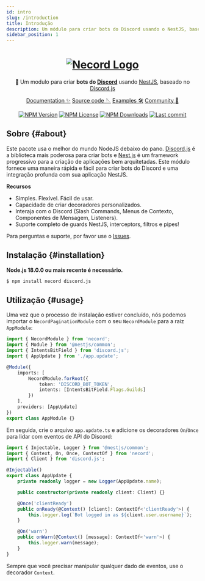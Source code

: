 ```yaml
---
id: intro
slug: /introduction
title: Introdução
description: Um módulo para criar bots do Discord usando o NestJS, baseado no Discord.js.
sidebar_position: 1
---
```


<div align="center">
	<h1>
		<a href="#"><img src="https://necord.org/img/logo.png" alt="Necord Logo" /></a>
	</h1>
	🤖 Um modulo para criar <b>bots do <a href="https://discord.com/">Discord</a></b> usando <a href="https://nestjs.com">NestJS</a>, baseado no
	<a href="https://discord.js.org/">Discord.js</a>

<p style={{ display: 'flex', justifyContent: 'center', gap: '1.5rem', flexWrap: 'wrap' }}>
	<a href="https://necord.org">Documentation ✨</a>
	<a href="https://github.com/necordjs/necord">Source code 🪡</a>
	<a href="https://github.com/necordjs/samples">Examples 🛠️</a>
	<a href="https://discord.gg/mcBYvMTnwP">Community 💬</a>
</p>
</div>

<p align="center">
	<a href='https://img.shields.io/npm/v/necord'><img src="https://img.shields.io/npm/v/necord" alt="NPM Version" /></a>
	<a href='https://img.shields.io/npm/l/necord'><img src="https://img.shields.io/npm/l/necord" alt="NPM License" /></a>
	<a href='https://img.shields.io/npm/dm/necord'><img src="https://img.shields.io/npm/dm/necord" alt="NPM Downloads" /></a>
	<a href='https://img.shields.io/github/last-commit/necordjs/necord'><img
		src="https://img.shields.io/github/last-commit/SocketSomeone/necord" alt="Last commit" /></a>
</p>

## Sobre {#about}

Este pacote usa o melhor do mundo NodeJS debaixo do pano. [Discord.js](https://github.com/discordjs/discord.js) é a biblioteca
mais poderosa para criar bots e [Nest.js](https://github.com/nestjs) é um framework progressivo para a criação de aplicações bem arquitetadas.
Este módulo fornece uma maneira rápida e fácil para criar bots do Discord e uma integração profunda com sua aplicação NestJS.

**Recursos**

- Simples. Flexível. Fácil de usar.
- Capacidade de criar decoradores personalizados.
- Interaja com o Discord (Slash Commands, Menus de Contexto, Componentes de Mensagem, Listeners).
- Suporte completo de guards NestJS, interceptors, filtros e pipes!

Para perguntas e suporte, por favor use
o [Issues](https://github.com/necordjs/necord/issues/new?assignees=&labels=question&template=question.yml).

## Instalação {#installation}

**Node.js 18.0.0 ou mais recente é necessário.**

```bash npm2yarn
$ npm install necord discord.js
```

## Utilização {#usage}

Uma vez que o processo de instalação estiver concluído, nós podemos importar o `NecordPaginationModule` com o seu `NecordModule` para a raiz `AppModule`:

```typescript title="src/app.module.ts"
import { NecordModule } from 'necord';
import { Module } from '@nestjs/common';
import { IntentsBitField } from 'discord.js';
import { AppUpdate } from './app.update';

@Module({
    imports: [
        NecordModule.forRoot({
            token: 'DISCORD_BOT_TOKEN',
            intents: [IntentsBitField.Flags.Guilds]
        })
    ],
    providers: [AppUpdate]
})
export class AppModule {}
```

Em seguida, crie o arquivo `app.update.ts` e adicione os decoradores `On`/`Once` para lidar com eventos de API do Discord:

```typescript title="src/app.update.ts"
import { Injectable, Logger } from '@nestjs/common';
import { Context, On, Once, ContextOf } from 'necord';
import { Client } from 'discord.js';

@Injectable()
export class AppUpdate {
    private readonly logger = new Logger(AppUpdate.name);

    public constructor(private readonly client: Client) {}

    @Once('clientReady')
    public onReady(@Context() [client]: ContextOf<'clientReady'>) {
        this.logger.log(`Bot logged in as ${client.user.username}`);
    }

    @On('warn')
    public onWarn(@Context() [message]: ContextOf<'warn'>) {
        this.logger.warn(message);
    }
}
```

Sempre que você precisar manipular qualquer dado de eventos, use o decorador `Context`.
